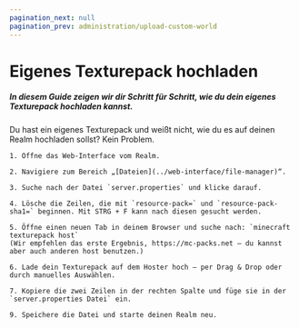 ```yaml
---
pagination_next: null
pagination_prev: administration/upload-custom-world
---
```


# Eigenes Texturepack hochladen

##### In diesem Guide zeigen wir dir Schritt für Schritt, wie du dein eigenes Texturepack hochladen kannst.

Du hast ein eigenes Texturepack und weißt nicht, wie du es auf deinen Realm hochladen sollst? Kein Problem.


    1. Öffne das Web-Interface vom Realm.

    2. Navigiere zum Bereich „[Dateien](../web-interface/file-manager)“.

    3. Suche nach der Datei `server.properties` und klicke darauf.

    4. Lösche die Zeilen, die mit `resource-pack=` und `resource-pack-sha1=` beginnen. Mit STRG + F kann nach diesen gesucht werden.

    5. Öffne einen neuen Tab in deinem Browser und suche nach: `minecraft texturepack host`
    (Wir empfehlen das erste Ergebnis, https://mc-packs.net – du kannst aber auch anderen host benutzen.)

    6. Lade dein Texturepack auf dem Hoster hoch – per Drag & Drop oder durch manuelles Auswählen.

    7. Kopiere die zwei Zeilen in der rechten Spalte und füge sie in der `server.properties Datei` ein.

    9. Speichere die Datei und starte deinen Realm neu.